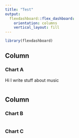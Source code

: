 ```yaml
---
title: "Test"
output: 
  flexdashboard::flex_dashboard:
    orientation: columns
    vertical_layout: fill
---
```


```r
library(flexdashboard)
```

Column {data-width=650}
-----------------------------------------------------------------------

### Chart A

Hi I write stuff about music

```r

```

Column {data-width=350}
-----------------------------------------------------------------------

### Chart B

```r

```

### Chart C

```r

```

